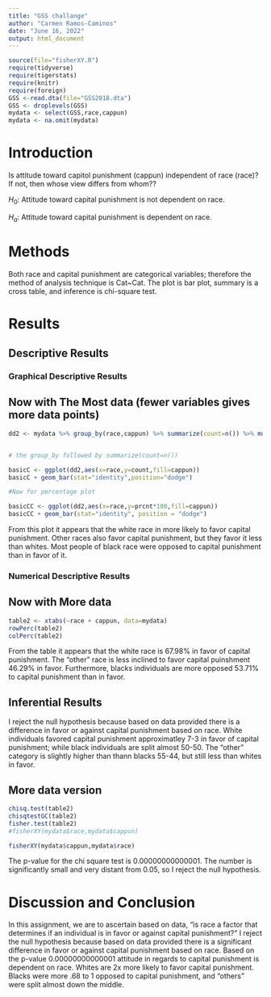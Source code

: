 ```yaml
---
title: "GSS challange"
author: "Carmen Ramos-Caminos"
date: "June 16, 2022"
output: html_document
---
```


```r
source(file="fisherXY.R")
require(tidyverse)
require(tigerstats)
require(knitr)
require(foreign)
GSS <-read.dta(file="GSS2018.dta")
GSS <- droplevels(GSS)
mydata <- select(GSS,race,cappun)
mydata <- na.omit(mydata)
```

# Introduction

<!--In this section you explain what you are trying to show.  Where did the data come from?  What is the research or other question you are trying to answer?.  If you skimp in this section expect to be marked down in your grade. Paint a picture of the project a couple of paragraphs is expected!-->

Is attitude toward capitol punishment (cappun) independent of race (race)?
If not, then whose view differs from whom??  

$H_0$: Attitude toward capital punishment is not dependent on race.

$H_a$: Attitude toward capital punishment is dependent on race.  

# Methods

<!--Decide on your methods:  use "variable analysis" or other appropriate descriptors.  Make sure to choose at least one graphical method and at least one numerical method. Discuss what data manipulations may be needed for example subsetting or other binning procedures and what sort of graphical displays and inferential tools will be used!-->

Both race and capital punishment are categorical variables; therefore the method of analysis technique is Cat~Cat. The plot is bar plot, summary is a cross table, and inference is chi-square test.   

# Results

<!--Divide this section into two sub-sections:  One for your descriptive  results and one for your inferential results.!-->

## Descriptive Results

### Graphical Descriptive Results

<!--Graphical results here.  Make sure to show your code.  Provide appropriate labels for axes, giving units if possible, and provide a good title for the graph, too.  Use the graphical results to describe the patterns if any that exist in the data as focused toward the research question. Bottom line is to explain the features of the graph that are relevant to conforming or departing to what is expected by your null hypothesis !-->

## Now with The Most data (fewer variables gives more data points)

```r
dd2 <- mydata %>% group_by(race,cappun) %>% summarize(count=n()) %>% mutate(prcnt=count/sum(count))


# the group_by followed by summarize(count=n())

basicC <- ggplot(dd2,aes(x=race,y=count,fill=cappun))
basicC + geom_bar(stat="identity",position="dodge")

#Now for percentage plot

basicCC <- ggplot(dd2,aes(x=race,y=prcnt*100,fill=cappun)) 
basicCC + geom_bar(stat="identity", position = "dodge")
```

From this plot it appears that the white race in more likely to favor capital punishment. Other races also favor capital punishment, but they favor it less than whites. Most people of black race were  opposed  to capital punishment than in favor of it. 

### Numerical Descriptive Results

<!--Numerical results go here. Use the numerical results to describe the patterns if any that exist in the data as focused toward the research question!-->   

## Now with More data

```r
table2 <- xtabs(~race + cappun, data=mydata)
rowPerc(table2)
colPerc(table2)
```
From the table it appears that the white race is 67.98% in favor of capital punishment. The "other" race is less inclined to favor capital puinshment 46.29% in favor. Furthermore, blacks individuals are more opposed 53.71% to capital punishment than in favor. 

## Inferential Results

<!--State hypothesis clearly.  Make sure your discussion of the inferential test covers all the aspects that the test output produces, such as test statistic, p-value etc.  Make a decision about the null hypothesis, explain the assumptions on which the selected test/procedure was based, and why the chosen procedure satisfy the assumptions and is appropriate to answer the research question!-->

I reject the null hypothesis because based on data provided there is a difference in favor or against capital punishment based on race. White individuals favored capital punishment approximatley 7-3 in favor of capital punishment; while black individuals are split almost 50-50. The "other" category is slightly higher than  thann blacks 55-44, but still less than whites in favor. 

## More data version

```r
chisq.test(table2)
chisqtestGC(table2)
fisher.test(table2)
#fisherXY(mydata$race,mydata$cappun)
```

```r
fisherXY(mydata$cappun,mydata$race)
```

The p-value for the chi square test is 0.00000000000001. The number is significantly small and very distant from 0.05, so I reject the null hypothesis. 

# Discussion and Conclusion

<!--Discussion and conclusion here.  If you found a relationship be sure to consider whether the relationship occurs because one of the variables causes the other, or whether they perhaps are related for some other reason.  Watch the chapter 6 videos from the George Town videos collection.!-->

In this assignment, we are to ascertain based on data, "is race a factor that determines if an individual is in favor or against capital punishment?" I reject the null hypothesis because based on data provided there is a significant difference in favor or against capital punishment based on race. Based on the p-value 0.00000000000001 attitude in regards to capital punishment is dependent on race. Whites are 2x more likely to favor capital punishment. Blacks were more .68 to 1 opposed to capital punishment, and "others" were  split almost down the middle. 

